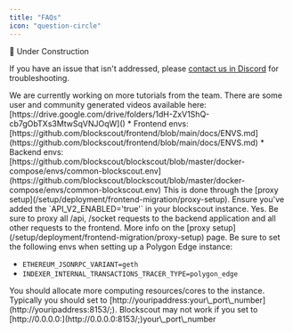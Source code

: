 ```yaml
---
title: "FAQs"
icon: "question-circle"
---
```


<Warning>
🚧 Under Construction

</Warning>

If you have an issue that isn't addressed, please [contact us in Discord](https://discord.gg/blockscout) for troubleshooting.

<AccordionGroup>

<Accordion title="Are there any additional tutorials for Blockscout deployment?">
We are currently working on more tutorials from the team. There are some user and community generated videos available here: [https://drive.google.com/drive/folders/1dH-ZxV1ShQ-cb7gObTXs3MtwSqVNJOqW](<https://drive.google.com/drive/folders/1dH-ZxV1ShQ-cb7gObTXs3MtwSqVNJOqW >)
</Accordion>

<Accordion title="Where are the environmental variable (ENV) settings located?">
* Frontend envs: [https://github.com/blockscout/frontend/blob/main/docs/ENVS.md](https://github.com/blockscout/frontend/blob/main/docs/ENVS.md)
* Backend envs: [https://github.com/blockscout/blockscout/blob/master/docker-compose/envs/common-blockscout.env](https://github.com/blockscout/blockscout/blob/master/docker-compose/envs/common-blockscout.env)
</Accordion>

<Accordion title="How do I connect the frontend to the backend?">
This is done through the [proxy setup](/setup/deployment/frontend-migration/proxy-setup). Ensure you've added the `API_V2_ENABLED='true'` in your blockscout instance.
</Accordion>

<Accordion title="Do the frontend and backend need to be under the same domain?">
Yes. Be sure to proxy all /api, /socket requests to the backend application and all other requests to the frontend. More info on the [proxy setup](/setup/deployment/frontend-migration/proxy-setup) page.
</Accordion>

<Accordion title="What are the variable settings for a Polygon Edge client?">
Be sure to set the following envs when setting up a Polygon Edge instance:

* `ETHEREUM_JSONRPC_VARIANT=geth`
* `INDEXER_INTERNAL_TRANSACTIONS_TRACER_TYPE=polygon_edge`
</Accordion>

<Accordion title="Blockscout API/indexer is using 100% CPU, what should I do?">
You should allocate more computing resources/cores to the instance.
</Accordion>

<Accordion title="What should I set the proxy\_pass variable to?">
Typically you should set to [http://youripaddress:your\_port\_number](http://youripaddress:8153/;). Blockscout may not work if you set to [http://0.0.0.0:](http://0.0.0.0:8153/;)your\_port\_number
</Accordion>

</AccordionGroup>